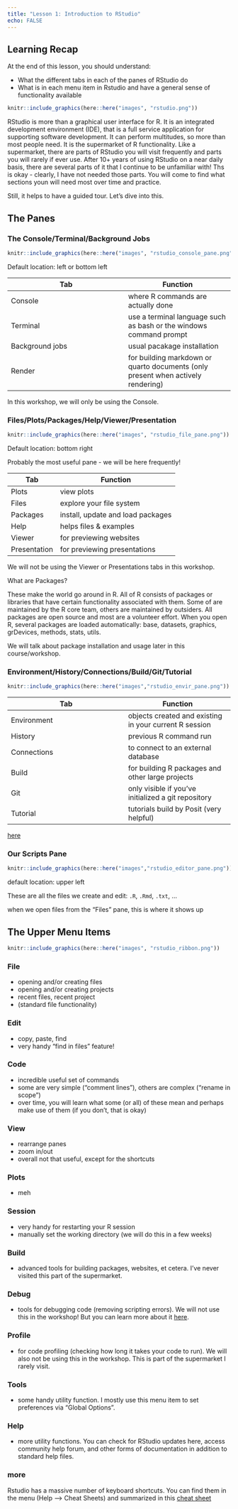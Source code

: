 ```yaml
---
title: "Lesson 1: Introduction to RStudio"
echo: FALSE
---
```


::: {.callout-caution collapse="false"}
## Learning Recap

At the end of this lesson, you should understand: 

* What the different tabs in each of the panes of RStudio do
* What is in each menu item in Rstudio and have a general sense of functionality available
:::

```r
knitr::include_graphics(here::here("images", "rstudio.png"))
```


RStudio is more than a graphical user interface for R. It is an integrated development environment (IDE), that is a full service application for supporting software development. It can perform multitudes, so more than most people need. It is the supermarket of R functionality. Like a supermarket, there are parts of RStudio you will visit frequently and parts you will rarely if ever use. After 10+ years of using RStudio on a near daily basis, there are several parts of it that I continue to be unfamiliar with! Ths is okay - clearly, I have not needed those parts. You will come to find what sections youn will need most over time and practice. 

Still, it helps to have a guided tour.  Let's dive into this. 

## The Panes

### The Console/Terminal/Background Jobs

```r
knitr::include_graphics(here::here("images", "rstudio_console_pane.png"))
```


Default location: left or bottom left

| Tab  | Function |
|----------|---------|
| Console    | where R commands are actually done |
| Terminal    | use a terminal language such as bash or the windows command prompt |
| Background jobs | usual pacakage installation  |
| Render  | for building markdown or quarto documents (only present when actively rendering)|

In this workshop, we will only be using the Console. 

### Files/Plots/Packages/Help/Viewer/Presentation

```r
knitr::include_graphics(here::here("images", "rstudio_file_pane.png"))
```

Default location: bottom right

Probably the most useful pane - we will be here frequently! 

| Tab  | Function |
|----------|---------|
| Plots    | view plots |
| Files    | explore your file system |
| Packages | install, update and load packages |
| Help     | helps files & examples |
| Viewer   | for previewing websites |
| Presentation | for previewing presentations |

We will not be using the Viewer or Presentations tabs in this workshop.

What are Packages?

These make the world go around in R. All of R consists of packages or libraries that have certain functionality associated with them. Some of are maintained by the R core team, others are maintained by outsiders. All packages are open source and most are a volunteer effort. When you open R, several packages are loaded automatically: base, datasets, graphics, grDevices, methods, stats, utils.

We will talk about package installation and usage later in this course/workshop. 

### Environment/History/Connections/Build/Git/Tutorial

```r
knitr::include_graphics(here::here("images","rstudio_envir_pane.png"))
```

| Tab  | Function |
|----------|---------|
| Environment    | objects created and existing in your current R session |
| History    | previous R command run |
| Connections | to connect to an external database |
| Build    | for building R packages and other large projects |
| Git   | only visible if you've initialized a git repository |
| Tutorial | tutorials build by Posit (very helpful) |

[here](more)

### Our Scripts Pane

```r
knitr::include_graphics(here::here("images","rstudio_editor_pane.png"))
```

default location: upper left

These are all the files we create and edit: `.R`, `.Rmd`, `.txt`, ...

when we open files from the "Files" pane, this is where it shows up

## The Upper Menu Items

```r
knitr::include_graphics(here::here("images", "rstudio_ribbon.png"))
```

### File

-  opening and/or creating files  
-  opening and/or creating projects  
-  recent files, recent project  
-  (standard file functionality)  

### Edit

- copy, paste, find
- very handy "find in files" feature!

### Code

- incredible useful set of commands
- some are very simple ("comment lines"), others are complex ("rename in scope")
- over time, you will learn what some (or all) of these mean and perhaps make use of them (if you don't, that is okay)


### View

- rearrange panes
- zoom in/out
- overall not that useful, except for the shortcuts

### Plots

- meh

### Session

- very handy for restarting your R session
- manually set the working directory (we will do this in a few weeks)

### Build

- advanced tools for building packages, websites, et cetera. I've never visited this part of the supermarket. 

### Debug

- tools for debugging code (removing scripting errors). We will not use this in the workshop! But you can learn more about it [here](https://support.posit.co/hc/en-us/articles/205612627-Debugging-with-the-RStudio-IDE). 

### Profile

- for code profiling (checking how long it takes your code to run). We will also not be using this in the workshop. This is part of the supermarket I rarely visit. 

### Tools

- some handy utility function. I mostly use this menu item to set preferences via "Global Options".

### Help

- more utility functions. You can check for RStudio updates here, access community help forum, and other forms of documentation in addition to standard help files. 

### more

Rstudio has a massive number of keyboard shortcuts. You can find them in the menu (Help --> Cheat Sheets) and summarized in this [cheat sheet](https://github.com/rstudio/cheatsheets/blob/master/rstudio-ide.pdf)


